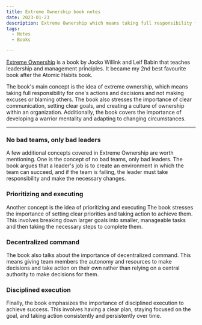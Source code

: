```yaml
---
title: Extreme Ownership book notes
date: 2023-01-23
description: Extreme Ownership which means taking full responsibility for one's actions and decisions and not making excuses or blaming others
tags:
  - Notes
  - Books

---
```


[Extreme Ownership](https://www.goodreads.com/en/book/show/23848190) is a book by Jocko Willink and Leif Babin that teaches leadership and management principles. It became my 2nd best favourite book after the Atomic Habits book.

The book's main concept is the idea of extreme ownership, which means taking full responsibility for one's actions and decisions and not making excuses or blaming others. The book also stresses the importance of clear communication, setting clear goals, and creating a culture of ownership within an organization. Additionally, the book covers the importance of developing a warrior mentality and adapting to changing circumstances.

---

### No bad teams, only bad leaders

A few additional concepts covered in Extreme Ownership are worth mentioning. One is the concept of no bad teams, only bad leaders. The book argues that a leader's job is to create an environment in which the team can succeed, and if the team is failing, the leader must take responsibility and make the necessary changes.

### Prioritizing and executing

Another concept is the idea of prioritizing and executing The book stresses the importance of setting clear priorities and taking action to achieve them. This involves breaking down larger goals into smaller, manageable tasks and then taking the necessary steps to complete them.

### Decentralized command

The book also talks about the importance of decentralized command. This means giving team members the autonomy and resources to make decisions and take action on their own rather than relying on a central authority to make decisions for them.

### Disciplined execution

Finally, the book emphasizes the importance of disciplined execution to achieve success. This involves having a clear plan, staying focused on the goal, and taking action consistently and persistently over time.
